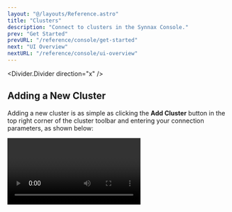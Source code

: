 ```yaml
---
layout: "@/layouts/Reference.astro"
title: "Clusters"
description: "Connect to clusters in the Synnax Console."
prev: "Get Started"
prevURL: "/reference/console/get-started"
next: "UI Overview"
nextURL: "/reference/console/ui-overview"
---
```



<Divider.Divider direction="x" />

## Adding a New Cluster

Adding a new cluster is as simple as clicking the **Add Cluster** button in the top
right corner of the cluster toolbar and entering your connection parameters, as shown
below:

<Video client:only="react" id="console/clusters/connect" />

This will add a new cluster to the list and set it as active. The console continuously
monitors the connection to the cluster and displays it in the bottom right corner of the
UI.

### Parameters

<Table>
  <thead>
    <tr>
      <th>Parameter</th>
      <th>Description</th>
    </tr>
  </thead>
  <tbody>
    <tr>
      <td>
        <b>Host</b>
      </td>
      <td>The hostname or IP address of the cluster.</td>
    </tr>
    <tr>
      <td>
        <b>Port</b>
      </td>
      <td>The port number of the cluster.</td>
    </tr>
    <tr>
      <td>
        <b>Username</b>
      </td>
      <td>The username to use when connecting to the cluster.</td>
    </tr>
    <tr>
      <td>
        <b>Password</b>
      </td>
      <td>The password to use when connecting to the cluster.</td>
    </tr>
    <tr>
      <td>
        <b>Secure</b>
      </td>
      <td>
        Whether to use TLS when connecting to the cluster. This parameter only works
        with secure clusters.
      </td>
    </tr>
  </tbody>
</Table>

<Note.Note variant="warning">
  The console will not connect to remote clusters (i.e. host is not 'localhost') started
  with the `--insecure` flag.
</Note.Note>

### Demo Cluster

Synnax has a demo cluster that can be connected to which always plots some data. To
connect, enter the following parameters:

<Table>
  <thead>
    <tr>
      <th>Parameter</th>
      <th>Value</th>
    </tr>
  </thead>
  <tbody>
    <tr>
      <td>
        <b>Host</b>
      </td>
      <td>demo.synnaxlabs.com</td>
    </tr>
    <tr>
      <td>
        <b>Port</b>
      </td>
      <td>9090</td>
    </tr>
    <tr>
      <td>
        <b>Username</b>
      </td>
      <td>synnax</td>
    </tr>
    <tr>
      <td>
        <b>Password</b>
      </td>
      <td>seldon</td>
    </tr>
    <tr>
      <td>
        <b>Secure</b>
      </td>
      <td>true</td>
    </tr>
  </tbody>
</Table>

<Divider.Divider direction="x" />

## Cluster Toolbar

The cluster toolbar is located at the bottom right of the screen. From this toolbar, you
can add clusters, switch between them, and more.

If you have multiple clusters, you can switch between them by clicking on the cluster
you'd like to connect to in the toolbar:

<Video client:only="react" id="console/clusters/switch" />

Right-clicking on a cluster in the toolbar will open a context menu with options to
connect from, disconnect from, rename, and remove the cluster:

<Video client:only="react" id="console/clusters/context-menu" />

You can also copy a link to the cluster from the context menu. Opening this link will
open the Synnax Console with the cluster already connected.
